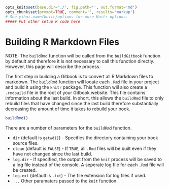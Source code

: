 ```r
opts_knit$set(base.dir='./', fig.path='', out.format='md')
opts_chunk$set(prompt=TRUE, comment='', results='markup')
# See yihui.name/knitr/options for more Knitr options.
##### Put other setup R code here

```

# Building R Markdown Files

NOTE: The `buildRmd` function will be called from the `buildGitbook` function by default and therefore it is not necessary to call this function directly. However, this page will describe the process.

The first step in building a Gitbook is to convert all R Markdown files to markdown. The `buildRmd` function will locate each `.Rmd` file in your project and build it using the `knitr` package. This function will also create a `.rmdbuild` file in the root of your Gitbook website. This file contains information about the last build. In short, this allows the `buildRmd` file to only rebuild files that have changed since the last build therefore substantially decreasing the amount of time it takes to rebuild your book. 

```r
buildRmd()
```

There are a number of parameters for the `buildRmd` function.

* `dir` (default is `getwd()`) - Specifies the directory containing your book source files.
* `clean` (default is `FALSE`) - If `TRUE`, all `.Rmd` files will be built even if they have not changed since the last build.
* `log.dir` - If specified, the output from the `knit` process will be saved to a log file instead of the console. A seperate log file for each `.Rmd` file will be created.
* `log.ext` (default is `.txt`) - The file extension for log files if used.
* `...` Other paramaters passed to the `knit` function.

